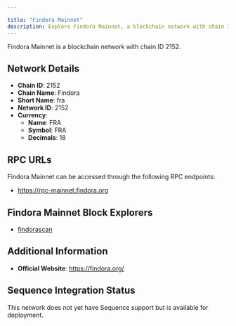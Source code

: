 ```yaml
---

title: "Findora Mainnet"
description: Explore Findora Mainnet, a blockchain network with chain ID 2152. Learn about its native currency, FRA, and how to interact with the network.
---
```




Findora Mainnet is a blockchain network with chain ID 2152.

## Network Details

- **Chain ID**: 2152
- **Chain Name**: Findora
- **Short Name**: fra
- **Network ID**: 2152
- **Currency**: 
  - **Name**: FRA
  - **Symbol**: FRA
  - **Decimals**: 18

## RPC URLs

Findora Mainnet can be accessed through the following RPC endpoints:

- https://rpc-mainnet.findora.org

## Findora Mainnet Block Explorers

- [findorascan](https://evm.findorascan.io)

## Additional Information

- **Official Website**: https://findora.org/

## Sequence Integration Status

This network does not yet have Sequence support but is available for deployment.

